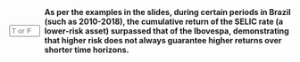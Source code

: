 ::: {.question-block}

<form onsubmit="event.preventDefault(); checkAnswerBox('module2_tf_q69','T')" style="display: flex; align-items: center; gap: 8px;">
<input type="text" id="module2_tf_q69" name="module2_tf_q69" maxlength="1" placeholder="T or F"
         style="width: 55px;" data-correct-answer="T" /> <label for="module2_tf_q69"><strong>As per the examples in the slides, during certain periods in Brazil (such as 2010-2018), the cumulative return of the SELIC rate (a lower-risk asset) surpassed that of the Ibovespa, demonstrating that higher risk does not always guarantee higher returns over shorter time horizons.</strong></label>
</form>

<div id="feedback-module2_tf_q69" class="feedback" data-status="" style="display:none;">
The sentence is TRUE. The graphs in the slides clearly show periods where the SELIC rate, a safer investment, had a superior cumulative performance compared to the more volatile Ibovespa.
</div>
:::